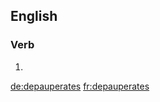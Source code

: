 
==English==

===Verb===
{{head|en}}

# {{en-third-person singular of|depauperate}}

[[de:depauperates]]
[[fr:depauperates]]